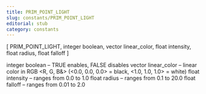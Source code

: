 ```yaml
---
title: PRIM_POINT_LIGHT
slug: constants/PRIM_POINT_LIGHT
editorial: stub
category: constants
---
```


<LSLConstant name="PRIM_POINT_LIGHT"/>

[ PRIM_POINT_LIGHT, integer boolean, vector linear_color, float intensity, float radius, float falloff ]

integer boolean – TRUE enables, FALSE disables vector linear_color – linear color in RGB &lt;R, G, B&amp;&gt; (&lt;0.0, 0.0, 0.0&gt; = black, &lt;1.0, 1.0, 1.0&gt; = white) float intensity – ranges from 0.0 to 1.0 float radius – ranges from 0.1 to 20.0 float falloff – ranges from 0.01 to 2.0
